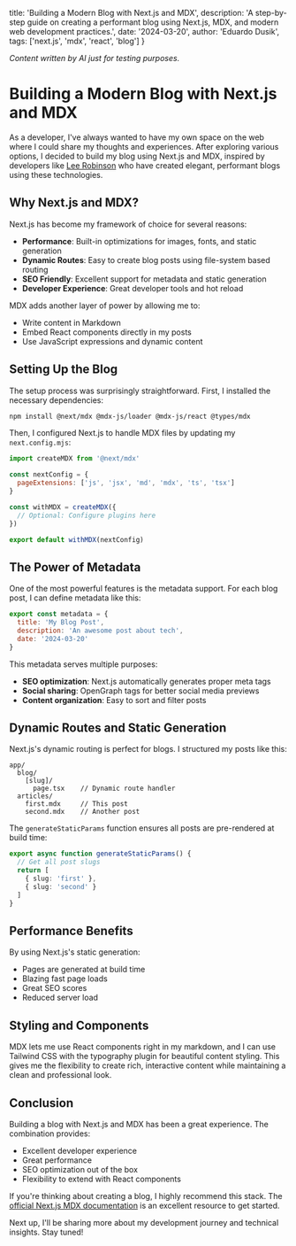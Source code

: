   title: 'Building a Modern Blog with Next.js and MDX',
  description: 'A step-by-step guide on creating a performant blog using Next.js, MDX, and modern web development practices.',
  date: '2024-03-20',
  author: 'Eduardo Dusik',
  tags: ['next.js', 'mdx', 'react', 'blog']
}


_Content written by AI just for testing purposes._

# Building a Modern Blog with Next.js and MDX

As a developer, I've always wanted to have my own space on the web where I could share my thoughts and experiences. After exploring various options, I decided to build my blog using Next.js and MDX, inspired by developers like [Lee Robinson](https://leerob.com/) who have created elegant, performant blogs using these technologies.

## Why Next.js and MDX?

Next.js has become my framework of choice for several reasons:

- **Performance**: Built-in optimizations for images, fonts, and static generation
- **Dynamic Routes**: Easy to create blog posts using file-system based routing
- **SEO Friendly**: Excellent support for metadata and static generation
- **Developer Experience**: Great developer tools and hot reload

MDX adds another layer of power by allowing me to:
- Write content in Markdown
- Embed React components directly in my posts
- Use JavaScript expressions and dynamic content

## Setting Up the Blog

The setup process was surprisingly straightforward. First, I installed the necessary dependencies:

```bash
npm install @next/mdx @mdx-js/loader @mdx-js/react @types/mdx
```

Then, I configured Next.js to handle MDX files by updating my `next.config.mjs`:

```javascript
import createMDX from '@next/mdx'

const nextConfig = {
  pageExtensions: ['js', 'jsx', 'md', 'mdx', 'ts', 'tsx']
}

const withMDX = createMDX({
  // Optional: Configure plugins here
})

export default withMDX(nextConfig)
```

## The Power of Metadata

One of the most powerful features is the metadata support. For each blog post, I can define metadata like this:

```javascript
export const metadata = {
  title: 'My Blog Post',
  description: 'An awesome post about tech',
  date: '2024-03-20'
}
```

This metadata serves multiple purposes:
- **SEO optimization**: Next.js automatically generates proper meta tags
- **Social sharing**: OpenGraph tags for better social media previews
- **Content organization**: Easy to sort and filter posts

## Dynamic Routes and Static Generation

Next.js's dynamic routing is perfect for blogs. I structured my posts like this:

```
app/
  blog/
    [slug]/
      page.tsx    // Dynamic route handler
  articles/
    first.mdx     // This post
    second.mdx    // Another post
```

The `generateStaticParams` function ensures all posts are pre-rendered at build time:

```typescript
export async function generateStaticParams() {
  // Get all post slugs
  return [
    { slug: 'first' },
    { slug: 'second' }
  ]
}
```

## Performance Benefits

By using Next.js's static generation:
- Pages are generated at build time
- Blazing fast page loads
- Great SEO scores
- Reduced server load

## Styling and Components

MDX lets me use React components right in my markdown, and I can use Tailwind CSS with the typography plugin for beautiful content styling. This gives me the flexibility to create rich, interactive content while maintaining a clean and professional look.

## Conclusion

Building a blog with Next.js and MDX has been a great experience. The combination provides:
- Excellent developer experience
- Great performance
- SEO optimization out of the box
- Flexibility to extend with React components

If you're thinking about creating a blog, I highly recommend this stack. The [official Next.js MDX documentation](https://nextjs.org/docs/app/building-your-application/configuring/mdx) is an excellent resource to get started.

Next up, I'll be sharing more about my development journey and technical insights. Stay tuned!
